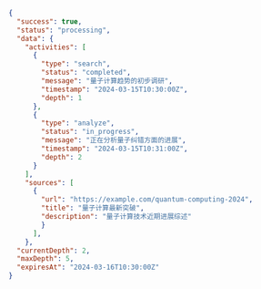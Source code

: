 ```json
{
  "success": true,
  "status": "processing",
  "data": {
    "activities": [
      {
        "type": "search",
        "status": "completed",
        "message": "量子计算趋势的初步调研",
        "timestamp": "2024-03-15T10:30:00Z",
        "depth": 1
      },
      {
        "type": "analyze",
        "status": "in_progress",
        "message": "正在分析量子纠错方面的进展",
        "timestamp": "2024-03-15T10:31:00Z",
        "depth": 2
      }
    ],
    "sources": [
      {
        "url": "https://example.com/quantum-computing-2024",
        "title": "量子计算最新突破",
        "description": "量子计算技术近期进展综述"
        }
      ],
    },
  "currentDepth": 2,
  "maxDepth": 5,
  "expiresAt": "2024-03-16T10:30:00Z"
} 
```
